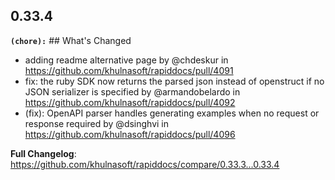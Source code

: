 ## 0.33.4
**`(chore):`** ## What's Changed
* adding readme alternative page by @chdeskur in https://github.com/khulnasoft/rapiddocs/pull/4091
* fix: the ruby SDK now returns the parsed json instead of openstruct if no JSON serializer is specified by @armandobelardo in https://github.com/khulnasoft/rapiddocs/pull/4092
* (fix): OpenAPI parser handles generating examples when no request or response required by @dsinghvi in https://github.com/khulnasoft/rapiddocs/pull/4096


**Full Changelog**: https://github.com/khulnasoft/rapiddocs/compare/0.33.3...0.33.4

